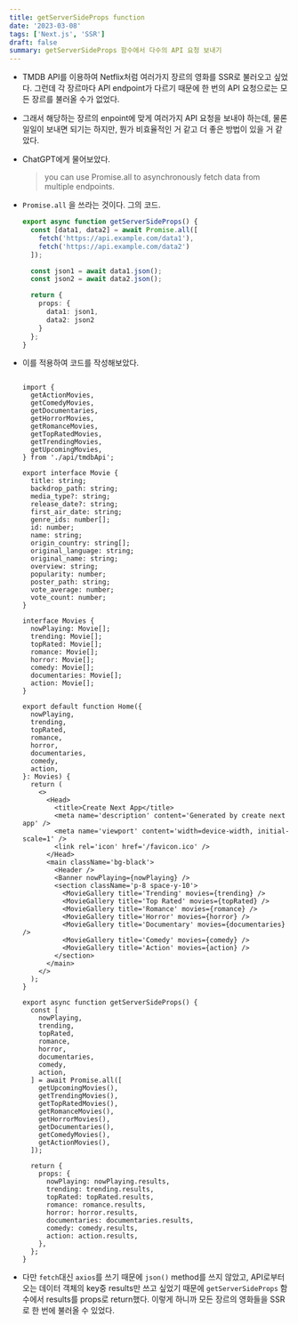 ```yaml
---
title: getServerSideProps function
date: '2023-03-08'
tags: ['Next.js', 'SSR']
draft: false
summary: getServerSideProps 함수에서 다수의 API 요청 보내기
---
```


- TMDB API를 이용하여 Netflix처럼 여러가지 장르의 영화를 SSR로 불러오고 싶었다. 그런데 각 장르마다 API endpoint가 다르기 때문에 한 번의 API 요청으로는 모든 장르를 불러올 수가 없었다.
- 그래서 해당하는 장르의 enpoint에 맞게 여러가지 API 요청을 보내야 하는데, 물론 일일이 보내면 되기는 하지만, 뭔가 비효율적인 거 같고 더 좋은 방법이 있을 거 같았다.
- ChatGPT에게 물어보았다.

  > you can use Promise.all to asynchronously fetch data from multiple endpoints.

- `Promise.all` 을 쓰라는 것이다. 그의 코드.

  ```ts
  export async function getServerSideProps() {
    const [data1, data2] = await Promise.all([
      fetch('https://api.example.com/data1'),
      fetch('https://api.example.com/data2')
    ]);
  
    const json1 = await data1.json();
    const json2 = await data2.json();
  
    return {
      props: {
        data1: json1,
        data2: json2
      }
    };
  }
  ```

- 이를 적용하여 코드를 작성해보았다.

  ```tsx:pages/index.tsx
  
  import {
    getActionMovies,
    getComedyMovies,
    getDocumentaries,
    getHorrorMovies,
    getRomanceMovies,
    getTopRatedMovies,
    getTrendingMovies,
    getUpcomingMovies,
  } from './api/tmdbApi';
  
  export interface Movie {
    title: string;
    backdrop_path: string;
    media_type?: string;
    release_date?: string;
    first_air_date: string;
    genre_ids: number[];
    id: number;
    name: string;
    origin_country: string[];
    original_language: string;
    original_name: string;
    overview: string;
    popularity: number;
    poster_path: string;
    vote_average: number;
    vote_count: number;
  }
  
  interface Movies {
    nowPlaying: Movie[];
    trending: Movie[];
    topRated: Movie[];
    romance: Movie[];
    horror: Movie[];
    comedy: Movie[];
    documentaries: Movie[];
    action: Movie[];
  }
  
  export default function Home({
    nowPlaying,
    trending,
    topRated,
    romance,
    horror,
    documentaries,
    comedy,
    action,
  }: Movies) {
    return (
      <>
        <Head>
          <title>Create Next App</title>
          <meta name='description' content='Generated by create next app' />
          <meta name='viewport' content='width=device-width, initial-scale=1' />
          <link rel='icon' href='/favicon.ico' />
        </Head>
        <main className='bg-black'>
          <Header />
          <Banner nowPlaying={nowPlaying} />
          <section className='p-8 space-y-10'>
            <MovieGallery title='Trending' movies={trending} />
            <MovieGallery title='Top Rated' movies={topRated} />
            <MovieGallery title='Romance' movies={romance} />
            <MovieGallery title='Horror' movies={horror} />
            <MovieGallery title='Documentary' movies={documentaries} />
            <MovieGallery title='Comedy' movies={comedy} />
            <MovieGallery title='Action' movies={action} />
          </section>
        </main>
      </>
    );
  }
  
  export async function getServerSideProps() {
    const [
      nowPlaying,
      trending,
      topRated,
      romance,
      horror,
      documentaries,
      comedy,
      action,
    ] = await Promise.all([
      getUpcomingMovies(),
      getTrendingMovies(),
      getTopRatedMovies(),
      getRomanceMovies(),
      getHorrorMovies(),
      getDocumentaries(),
      getComedyMovies(),
      getActionMovies(),
    ]);
  
    return {
      props: {
        nowPlaying: nowPlaying.results,
        trending: trending.results,
        topRated: topRated.results,
        romance: romance.results,
        horror: horror.results,
        documentaries: documentaries.results,
        comedy: comedy.results,
        action: action.results,
      },
    };
  }
  ```

- 다만 `fetch`대신 `axios`를 쓰기 때문에 `json()` method를 쓰지 않았고, API로부터 오는 데이터 객체의 key중 results만 쓰고 싶었기 때문에 `getServerSideProps` 함수에서 results를 props로 return했다. 이렇게 하니까 모든 장르의 영화들을 SSR로 한 번에 불러올 수 있었다.